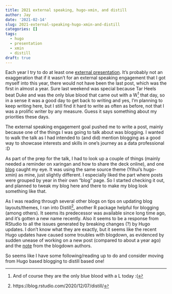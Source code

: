 ```yaml
---
title: 2021 external speaking, hugo-xmin, and distill
author: Jay
date: '2021-02-14'
slug: 2021-external-speaking-hugo-xmin-and-distill
categories: []
tags:
  - hugo
  - presentation
  - xmin
  - distill
draft: true
---
```


Each year I try to do at least one [external presentation](https://joongsup.rbind.io/post/2018/07/22/external-presentation-goal/). It's probably not an exaggeration that if it wasn't for an external speaking engagement that I got myself into this year, there would not have been the last post, which was the first in almost a year. Sure last weekend was special because Tar Heels beat Duke and was the only blue blood that came out with a W^[And of course they are the only blue blood with a L today :(] that day, so in a sense it was a good day to get back to writing and yes, I'm planning to keep writing here, but I still find it hard to write as often as before, not that I was a prolific writer by any measure. Guess it says something about my priorities these days. 

The external speaking engagement goal pushed me to write a post, mainly because one of the things I was going to talk about was blogging. I wanted to walk the talk as I had intended to (and did) mention blogging as a good way to showcase interests and skills in one's journey as a data professional :D 

As part of the prep for the talk, I had to look up a couple of things (mainly needed a reminder on xaringan and how to share the deck online), and one [blog](https://timmastny.rbind.io/blog/embed-slides-knitr-blogdown/) caught my eye. It was using the same source theme (Yihui's hugo-xmin) as mine, just slightly different. I especially liked the part where posts were grouped by year in their own "blog" page. So I started checking it out, and planned to tweak my blog here and there to make my blog look something like that.

As I was reading through several other blogs on tips on updating blog layouts/themes, I ran into Distill^[https://blog.rstudio.com/2020/12/07/distill/], another R package helpful for blogging (among others). It seems its predecessor was available since long time ago, and it's gotten a new name recently. Also it seems to be a response from RStudio to all the issues generated by breaking changes (?) by Hugo updates. I don't know what they are exactly, but it seems like the recent Hugo updates have caused some troubles with blogdown, as evidenced by sudden unease of working on a new post (compared to about a year ago) and the [note](https://bookdown.org/yihui/blogdown/) from the blogdown authors.

So seems like I have some following/reading up to do and consider moving from Hugo based blogging to distill based one!